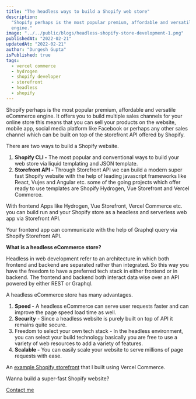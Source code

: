```yaml
---
title: "The headless ways to build a Shopify web store"
description:
  "Shopify perhaps is the most popular premium, affordable and versatile eCommerce
  engine."
image: "../../public/blogs/headless-shopify-store-development-1.png"
publishedAt: "2022-02-21"
updatedAt: "2022-02-21"
author: "Durgesh Gupta"
isPublished: true
tags:
  - vercel commerce
  - hydrogen
  - shopify developer
  - storefront
  - headless
  - shopify
---
```


Shopify perhaps is the most popular premium, affordable and versatile eCommerce engine. It offers you to build multiple sales channels for your online store this means that you can sell your products on the website, mobile app, social media platform like Facebook or perhaps any other sales channel which can be built on top of the storefront API offered by Shopify.

There are two ways to build a Shopify website.

1. **Shopify CLI -** The most popular and conventional ways to build your web store via liquid templating and JSON template.
2. **Storefront API -** Through Storefront API we can build a modern super fast Shopify website with the help of leading javascript frameworks like React, Vujes and Angular etc. some of the going projects which offer ready to use templates are Shopify Hydrogen, Vue Storefront and Vercel Commerce.

With frontend Apps like Hydrogen, Vue Storefront, Vercel Commerce etc. you can build run and your Shopify store as a headless and serverless web app via Storefront API.

Your frontend app can communicate with the help of Graphql query via Shopify Storefront API.

**What is a headless eCommerce store?**

Headless in web development refer to an architecture in which both frontend and backend are separated rather than integrated. So this way you have the freedom to have a preferred tech stack in either frontend or in backend. The frontend and backend both interact data wise over an API powered by either REST or Graphql.

A headless eCommerce store has many advantages.

1. **Speed -** A headless eCommerce can serve user requests faster and can improve the page speed load time as well.
2. **Security** - Since a headless website is purely built on top of API it remains quite secure.
3. Freedom to select your own tech stack - In the headless environment, you can select your build technology basically you are free to use a variety of web resources to add a variety of features.
4. **Scalable -** You can easily scale your website to serve millions of page requests with ease.

An [example Shopify storefront](https://www.prettycollection.co.in/) that I built using Vercel Commerce.

Wanna build a super-fast Shopify website?

[Contact me](https://durgeshgupta.com/contact)
